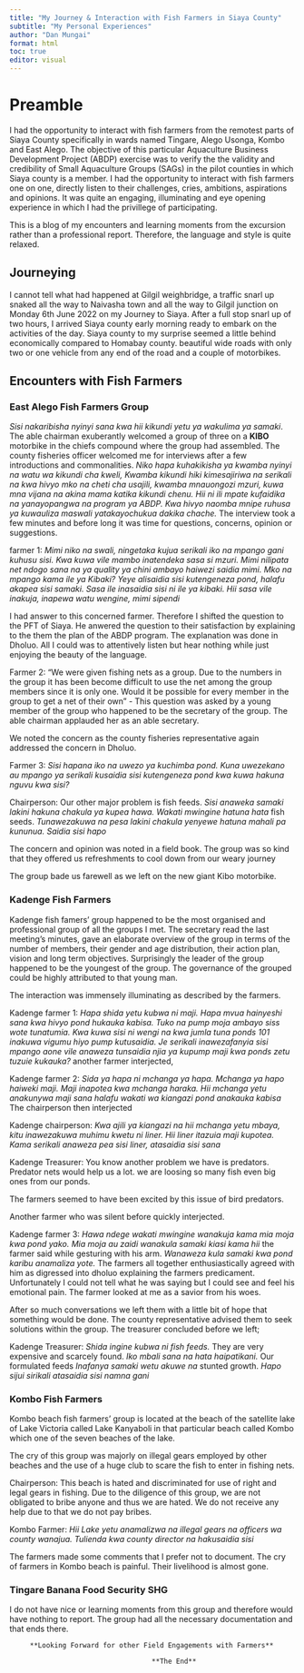 ```yaml
---
title: "My Journey & Interaction with Fish Farmers in Siaya County"
subtitle: "My Personal Experiences"
author: "Dan Mungai"
format: html
toc: true
editor: visual
---
```


# Preamble

I had the opportunity to interact with fish farmers from the remotest parts of Siaya County specifically in wards named Tingare, Alego Usonga, Kombo and East Alego. The objective of this particular Aquaculture Business Development Project (ABDP) exercise was to verify the the validity and credibility of Small Aquaculture Groups (SAGs) in the pilot counties in which Siaya county is a member. I had the opportunity to interact with fish farmers one on one, directly listen to their challenges, cries, ambitions, aspirations and opinions. It was quite an engaging, illuminating and eye opening experience in which I had the privillege of participating.

This is a blog of my encounters and learning moments from the excursion rather than a professional report. Therefore, the language and style is quite relaxed.

## Journeying

I cannot tell what had happened at Gilgil weighbridge, a traffic snarl up snaked all the way to Naivasha town and all the way to Gilgil junction on Monday 6th June 2022 on my Journey to Siaya. After a full stop snarl up of two hours, I arrived Siaya county early morning ready to embark on the activities of the day. Siaya county to my surprise seemed a little behind economically compared to Homabay county. beautiful wide roads with only two or one vehicle from any end of the road and a couple of motorbikes.

## Encounters with Fish Farmers

### East Alego Fish Farmers Group

*Sisi nakaribisha nyinyi sana kwa hii kikundi yetu ya wakulima ya samaki*. The able chairman exuberantly welcomed a group of three on a **KIBO** motorbike in the chiefs compound where the group had assembled. The county fisheries officer welcomed me for interviews after a few introductions and commonalities. *Niko hapa kuhakikisha ya kwamba nyinyi na watu wa kikundi cha kweli, Kwamba kikundi hiki kimesajiriwa na serikali na kwa hivyo mko na cheti cha usajili, kwamba mnauongozi mzuri, kuwa mna vijana na akina mama katika kikundi chenu. Hii ni ili mpate kufaidika na yanayopangwa na program ya ABDP. Kwa hivyo naomba mnipe ruhusa ya kuwauliza maswali yatakayochukua dakika chache.* The interview took a few minutes and before long it was time for questions, concerns, opinion or suggestions.

farmer 1: *Mimi niko na swali, ningetaka kujua serikali iko na mpango gani kuhusu sisi. Kwa kuwa vile mambo inatendeka sasa si mzuri. Mimi nilipata net ndogo sana na ya quality ya chini ambayo haiwezi saidia mimi. Mko na mpango kama ile ya Kibaki? Yeye alisaidia sisi kutengeneza pond, halafu akapea sisi samaki. Sasa ile inasaidia sisi ni ile ya kibaki. Hii sasa vile inakuja, inapewa watu wengine, mimi sipendi*

I had answer to this concerned farmer. Therefore I shifted the question to the PFT of Siaya. He anwered the question to their satisfaction by explaining to the them the plan of the ABDP program. The explanation was done in Dholuo. All I could was to attentively listen but hear nothing while just enjoying the beauty of the language.

Farmer 2: "We were given fishing nets as a group. Due to the numbers in the group it has been become difficult to use the net among the group members since it is only one. Would it be possible for every member in the group to get a net of their own" - This question was asked by a young member of the group who happened to be the secretary of the group. The able chairman applauded her as an able secretary.

We noted the concern as the county fisheries representative again addressed the concern in Dholuo.

Farmer 3: *Sisi hapana iko na uwezo ya kuchimba pond. Kuna uwezekano au mpango ya serikali kusaidia sisi kutengeneza pond kwa kuwa hakuna nguvu kwa sisi?*

Chairperson: Our other major problem is fish feeds. *Sisi anaweka samaki lakini hakuna chakula ya kupea hawa. Wakati mwingine hatuna hata* fish seeds. *Tunawezakuwa na pesa lakini chakula yenyewe hatuna mahali pa kununua. Saidia sisi hapo*

The concern and opinion was noted in a field book. The group was so kind that they offered us refreshments to cool down from our weary journey

The group bade us farewell as we left on the new giant Kibo motorbike.

### Kadenge Fish Farmers

Kadenge fish famers' group happened to be the most organised and professional group of all the groups I met. The secretary read the last meeting's minutes, gave an elaborate overview of the group in terms of the number of members, their gender and age distribution, their action plan, vision and long term objectives. Surprisingly the leader of the group happened to be the youngest of the group. The governance of the grouped could be highly attributed to that young man.

The interaction was immensely illuminating as described by the farmers.

Kadenge farmer 1: *Hapa shida yetu kubwa ni maji. Hapa mvua hainyeshi sana kwa hivyo pond hukauka kabisa. Tuko na pump moja ambayo siss wote tunatumia. Kwa kuwa sisi ni wengi na kwa jumla tuna ponds 101 inakuwa vigumu hiyo pump kutusaidia. Je serikali inawezafanyia sisi mpango aone vile anaweza tunsaidia njia ya kupump maji kwa ponds zetu tuzuie kukauka?* another farmer interjected,

Kadenge farmer 2: *Sida ya hapa ni mchanga ya hapa. Mchanga ya hapo haiweki maji. Maji inapotea kwa mchanga haraka. Hii mchanga yetu anakunywa maji sana halafu wakati wa kiangazi pond anakauka kabisa* The chairperson then interjected

Kadenge chairperson: *Kwa ajili ya kiangazi na hii mchanga yetu mbaya, kitu inawezakuwa muhimu kwetu ni liner. Hii liner itazuia maji kupotea. Kama serikali anaweza pea sisi liner, atasaidia sisi sana*

Kadenge Treasurer: You know another problem we have is predators. Predator nets would help us a lot. we are loosing so many fish even big ones from our ponds.

The farmers seemed to have been excited by this issue of bird predators.

Another farmer who was silent before quickly interjected.

Kadenge farmer 3: *Hawa ndege wakati mwingine wanakuja kama mia moja kwa pond yako. Mia moja au zaidi wanakula samaki kiasi kama hii* the farmer said while gesturing with his arm. *Wanaweza kula samaki kwa pond karibu anamaliza yote.* The farmers all together enthusiastically agreed with him as digressed into dholuo explaining the farmers predicament. Unfortunately I could not tell what he was saying but I could see and feel his emotional pain. The farmer looked at me as a savior from his woes.

After so much conversations we left them with a little bit of hope that something would be done. The county representative advised them to seek solutions within the group. The treasurer concluded before we left;

Kadenge Treasurer: *Shida ingine kubwa ni fish feeds.* They are very expensive and scarcely found. *Iko mbali sana na hata haipatikani.* Our formulated feeds *Inafanya samaki wetu akuwe na* stunted growth. *Hapo sijui sirikali atasaidia sisi namna gani*

### Kombo Fish Farmers

Kombo beach fish farmers' group is located at the beach of the satellite lake of Lake Victoria called Lake Kanyaboli in that particular beach called Kombo which one of the seven beaches of the lake.

The cry of this group was majorly on illegal gears employed by other beaches and the use of a huge club to scare the fish to enter in fishing nets.

Chairperson: This beach is hated and discriminated for use of right and legal gears in fishing. Due to the diligence of this group, we are not obligated to bribe anyone and thus we are hated. We do not receive any help due to that we do not pay bribes.

Kombo Farmer: *Hii Lake yetu anamalizwa na illegal gears na officers wa county wanajua. Tulienda kwa county director na hakusaidia sisi*

The farmers made some comments that I prefer not to document. The cry of farmers in Kombo beach is painful. Their livelihood is almost gone.

### Tingare Banana Food Security SHG

I do not have nice or learning moments from this group and therefore would have nothing to report. The group had all the necessary documentation and that ends there.

         **Looking Forward for other Field Engagements with Farmers**

                                       **The End**
